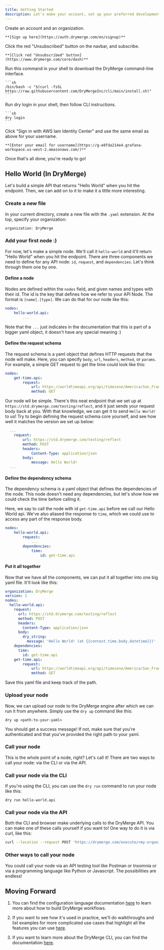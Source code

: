 ```yaml
---
title: Getting Started
description: Let's make your account, set up your preferred development environment, and look at some examples.
---
```



<Steps>
  <Step title="Sign Up">
    Create an account and an organization.

    **[Sign up here](https://auth.drymerge.com/en/signup)**
  </Step>
  <Step title="Subscribe">
    Click the red "Unsubscribed" button on the navbar, and subscribe.

    **[Click red "Unsubscribed" button](https://www.drymerge.com/core/dash)**
  </Step>
  <Step title="Download CLI">
    Run this command in your shell to download the DryMerge command-line interface.

    ```sh
    /bin/bash -c "$(curl -fsSL https://raw.githubusercontent.com/DryMergeInc/cli/main/install.sh)"
    ```
  </Step>
  <Step title="CLI Login">
    Run dry login in your shell, then follow CLI instructions.

    ```sh
    dry login
    ```
  </Step>
  <Step title="Grafana Login">
    Click "Sign in with AWS Iam Identity Center" and use the same email as above for your username.

    **[Enter your email for username](https://g-e8fda214e4.grafana-workspace.us-west-2.amazonaws.com/)**
  </Step>
</Steps>


Once that's all done, you're ready to go!

## Hello World (In DryMerge)
Let's build a simple API that returns "Hello World" when you hit the endpoint. Then, we can add on to it to make it a little more interesting.

### Create a new file

In your current directory, create a new file with the `.yaml` extension. At the top, specify your organization:

 ```js
organization: DryMerge
 ```

### Add your first node :)
For now, let's make a simple node. We'll call it `hello-world` and it'll return "Hello World" when you hit the endpoint. There are three components we need to define for any API node: `id`, `request`, and `dependencies`. Let's think through them one by one.

#### Define a node
Nodes are defined within the `nodes` field, and given names and types with their id. The id is the key that defines how we refer to your API Node. The format is `[name].[type]`. We can do that for our node like this:

```yaml
nodes:
    hello-world.api:
        ...
```
Note that the `...` just indicates in the documentation that this is part of a bigger yaml object, it doesn't have any special meaning :)

#### Define the request schema
The request schema is a yaml object that defines HTTP requests that the node will make. Here, you can specify `body`, `url`, `headers`, `method`, or `params`. For example, a simple GET request to get the time could look like this:

```yaml
nodes:
    get-time.api:
        request:
            url: https://worldtimeapi.org/api/timezone/America/San_Francisco
            method: GET
```

Our node wll be simple. There's this neat endpoint that we set up at `https://std.drymerge.com/testing/reflect`, and it just sends your request body back at you. With that knowledge, we can get it to send `Hello World!` to us! Try to begin defining the request schema core yourself, and see how well it matches the version we set up below:

```yaml
  ...
    request:
        url: https://std.drymerge.com/testing/reflect
        method: POST
        headers:
            Content-Type: application/json
        body:
            message: Hello World!
  ...
```

#### Define the dependency schema
The dependency schema is a yaml object that defines the dependencies of the node. This node doesn't need any dependencies, but let's show how we could check the time before calling it.

Here, we say to call the node with id `get-time.api` before we call our Hello World api. We've also aliased the response to `time`, which we could use to access any part of the response body.
```yaml
nodes:
    hello-world.api:
        request:
            ...
        dependencies:
            time:
                id: get-time.api
```

#### Put it all together
Now that we have all the components, we can put it all together into one big yaml file. It'll look like this:

```yaml
organization: DryMerge
version: 1
nodes:
  hello-world.api:
    request:
      url: https://std.drymerge.com/testing/reflect
      method: POST
      headers:
        Content-Type: application/json
      body:
        dry_string:
          message: 'Hello World! (at {{context.time.body.datetime}})'
    dependencies:
      time:
        id: get-time.api
    get-time.api:
        request:
            url: https://worldtimeapi.org/api/timezone/America/San_Francisco
            method: GET
```

Save this yaml file and keep track of the path.

### Upload your node

Now, we can upload our node to the DryMerge engine after which we can run it from anywhere. Simply use the `dry up` command like this:

```shell
dry up <path-to-your-yaml>
```

You should get a success message! If not, make sure that you're authenticated and that you've provided the right path to your yaml.
### Call your node
This is the whole point of a node, right? Let's call it! There are two ways to call your node: via the CLI or via the API.

### Call your node via the CLI
If you're using the CLI, you can use the `dry run` command to run your node like this:

```shell
dry run hello-world.api
```

### Call your node via the API
Both the CLI and browser make underlying calls to the DryMerge API. You can make one of these calls yourself if you want to! One way to do it is via curl, like this:

```bash
curl --location --request POST 'https://drymerge.com/execute/<my-organization>/~/hello-world.api' \ 
```

### Other ways to call your node
You could call your node via an API testing tool like Postman or Insomnia or via a programming language like Python or Javascript. The possibilities are endless!

## Moving Forward


1. You can find the configuration language documentation [here](https://docs.drymerge.com/docs/engine-reference/overview) to learn more about how to build DryMerge workflows.

2. If you want to see how it's used in practice, we'll do walkthroughs and list examples for more complicated use cases that highlight all the features you can use [here](https://docs.drymerge.com/emgome-reference/examples).

3. If you want to learn more about the DryMerge CLI, you can find the documentation [here](https://docs.drymerge.com/docs/cli-reference/overview/page).
